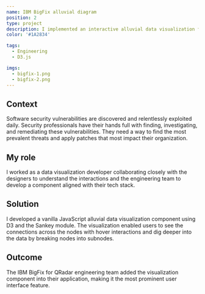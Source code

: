 ```yaml
---
name: IBM BigFix alluvial diagram
position: 2
type: project
description: I implemented an interactive alluvial data visualization for security analysts to identify the most impactful system patches on the infrastructure.
color: '#1A2834'

tags:
  - Engineering
  - D3.js

imgs:
  - bigfix-1.png
  - bigfix-2.png
---
```


## Context

Software security vulnerabilities are discovered and relentlessly exploited daily. Security professionals have their hands full with finding, investigating, and remediating these vulnerabilities. They need a way to find the most prevalent threats and apply patches that most impact their organization.

## My role

I worked as a data visualization developer collaborating closely with the designers to understand the interactions and the engineering team to develop a component aligned with their tech stack.

## Solution

I developed a vanilla JavaScript alluvial data visualization component using D3 and the Sankey module. The visualization enabled users to see the connections across the nodes with hover interactions and dig deeper into the data by breaking nodes into subnodes.

## Outcome

The IBM BigFix for QRadar engineering team added the visualization component into their application, making it the most prominent user interface feature.
